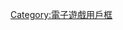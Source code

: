 {{Userbox
  |id=[[File:CallofDutyLogo.svg|40px]]
  |id-s=14
  |info=這個用戶喜歡玩'''[[決勝時刻系列|-{zh-cn:使命召唤; zh-hk:決勝時刻; zh-tw:決勝時刻;}-]]'''系列遊戲
  |id-c=white
  |id-fc=#66AAAA
  |info-c=#66AAAA
  |info-fc=black
}}<includeonly>[[Category:喜歡玩決勝時刻的維基人|{{PAGENAME}}]]</includeonly><noinclude>

{{DEFAULTSORT:Call of Duty}}
[[Category:喜歡玩決勝時刻的維基人| ]]
[[Category:電子遊戲用戶框]]
</noinclude>